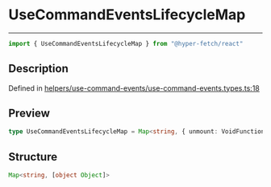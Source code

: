 

# UseCommandEventsLifecycleMap

<div class="api-docs__separator" data-reactroot="">

---

</div><div class="api-docs__import" data-reactroot="">

```ts
import { UseCommandEventsLifecycleMap } from "@hyper-fetch/react"
```

</div><div class="api-docs__section">

## Description

</div><div class="api-docs__description"><span class="api-docs__do-not-parse">



</span></div><p class="api-docs__definition">

Defined in [helpers/use-command-events/use-command-events.types.ts:18](https://github.com/BetterTyped/hyper-fetch/blob/aff5c35a/packages/react/src/helpers/use-command-events/use-command-events.types.ts#L18)

</p><div class="api-docs__section">

## Preview

</div><div class="api-docs__preview type single">

```ts
type UseCommandEventsLifecycleMap = Map<string, { unmount: VoidFunction }>;
```

</div><div class="api-docs__section">

## Structure

</div><div class="api-docs__returns">

```ts
Map<string, [object Object]>
```

</div>